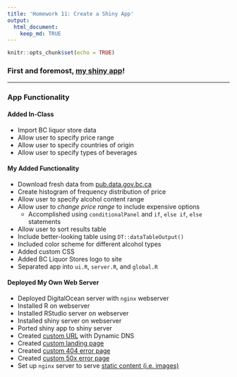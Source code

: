 ```yaml
---
title: 'Homework 11: Create a Shiny App'
output: 
  html_document:
    keep_md: TRUE
---
```


```r
knitr::opts_chunk$set(echo = TRUE)
```


### First and foremost, [my shiny app](http://hinshaw.ddns.net/shiny/homework)!

*******

### App Functionality
#### Added In-Class
- Import BC liquor store data  
- Allow user to specify price range
- Allow user to specify countries of origin
- Allow user to specify types of beverages

#### My Added Functionality  
- Download fresh data from [pub.data.gov.bc.ca](pub.data.gov.bc.ca)
- Create histogram of frequency distribution of price
- Allow user to specify alcohol content range
- Allow user to _change price range_ to include expensive options 
    + Accomplished using `conditionalPanel` and `if`, `else if`, `else` statements
- Allow user to sort results table
- Include better-looking table using `DT::dataTableOutput()`
- Included color scheme for different alcohol types
- Added custom CSS
- Added BC Liquor Stores logo to site
- Separated app into `ui.R`, `server.R`, and `global.R`

#### Deployed My Own Web Server  
- Deployed DigitalOcean server with `nginx` webserver
- Installed R on webserver
- Installed RStudio server on webserver
- Installed shiny server on webserver
- Ported shiny app to shiny server
- Created [custom URL](http://hinshaw.ddns.net/) with Dynamic DNS
- Created [custom landing page](http://hinshaw.ddns.net/)
- Created [custom 404 error page](http://hinshaw.ddns.net/nothinghere)
- Created [custom 50x error page](http://hinshaw.ddns.net/testing)
- Set up `nginx` server to serve [static content (i.e. images)](http://hinshaw.ddns.net/images/canada-sorry.png)